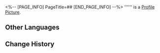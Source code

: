 <%-- [PAGE_INFO]
PageTitle=##
[END_PAGE_INFO] --%>
{{Item Infobox
|id          = 250517
|image       = Item .png
|type        = Dice Face
|invCategory = 
|rarity      = 4
|effect      = 
|description = 
}}
'''''' is a [[Profile Picture]].

==Other Languages==
{{Other Languages
|en   = 
|zhs  = 
|zht  = 
|ja   = 
|ko   = 
|es   = 
|fr   = 
|ru   = 
|th   = 
|vi   = 
|de   = 
|id   = 
|pt   = 
}}

==Change History==
{{Change History|1.6}}